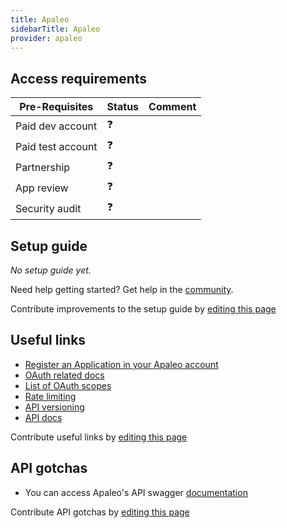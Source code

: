 ```yaml
---
title: Apaleo
sidebarTitle: Apaleo
provider: apaleo
---
```




<Overview />
<PreBuiltTooling />
<PreBuiltUseCases />

## Access requirements
| Pre-Requisites | Status | Comment|
| - | - | - |
| Paid dev account | ❓ |  |
| Paid test account | ❓ |  |
| Partnership | ❓ | |
| App review | ❓ |  |
| Security audit | ❓ | |


## Setup guide

_No setup guide yet._

<Tip>Need help getting started? Get help in the [community](https://nango.dev/slack).</Tip>

<Note>Contribute improvements to the setup guide by [editing this page](https://github.com/nangohq/nango/tree/master/docs-v2/integrations/all/apaleo.mdx)</Note>


## Useful links

-   [Register an Application in your Apaleo account](https://app.apaleo.com/apps/platform-apps/create)
-   [OAuth related docs](https://apaleo.dev/guides/oauth-connection/auth-code-grant.html)
-   [List of OAuth scopes](https://apaleo.dev/guides/api/scopes.html)
-   [Rate limiting](https://apaleo.dev/guides/api/rate-limiting.html)
-   [API versioning](https://apaleo.dev/guides/api/versioning.html)
-   [API docs](https://apaleo.dev/guides/api/overview.html)

<Note>Contribute useful links by [editing this page](https://github.com/nangohq/nango/tree/master/docs-v2/integrations/all/apaleo.mdx)</Note>

## API gotchas

-   You can access Apaleo's API swagger [documentation](https://api.apaleo.com/swagger/)

<Note>Contribute API gotchas by [editing this page](https://github.com/nangohq/nango/tree/master/docs-v2/integrations/all/apaleo.mdx)</Note>
